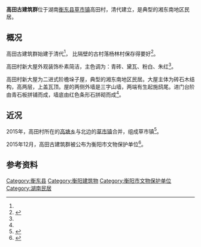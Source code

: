 {{文物保护单位| |级别=衡阳市|省区市=衡阳市|图片=|名称=高田古建筑群|编号=5-0045-3-031|分类=古建筑类|时代=清|所在=[[衡东县|衡东县]][[草市镇_(衡东县)|草市镇]]高田村|登录=2015年12月|Cat=}}'''高田古建筑群'''位于湖南[[衡东县|衡东县]][[草市镇_(衡东县)|草市镇]]高田村，清代建立，是典型的湘东南地区民居。

== 概况 ==
高田古建筑群始建于清代<ref name=":0" />， 比隔壁的古村落杨林村保存得要好<ref name=":1">{{Cite news|url=http://hunan.voc.com.cn/article/201506/201506120913364170.html|title=衡东一千年古村可溯宋追唐：悄然坍塌or重焕生机|last=黄|first=定都|date=2015年6月12日|work=三湘都市报|accessdate=|quote=邻近的高塘乡高田村新大屋，也是一处老建筑群落。屋子外观装饰朴素简洁，以青砖、黛瓦、粉白、朱红为主色调， 比杨林村保存得要好。  　　肖侃说，这是典型的湘东南地区民居，二进式阶檐垛子屋，主体为砖石木结构，高两层，上盖瓦顶。垛子屋两侧外墙是三字山墙，两端有生起施鸱尾，像鸟翘起的尾巴。进门台阶用青石板拼铺，墙底用红色条形石拼砌，可抵御洪水侵袭。}}</ref>。

高田村新大屋外观装饰朴素简洁，主色调为：青砖、黛瓦、粉白、朱红<ref name=":1" />。

高田村新大屋为二进式阶檐垛子屋，典型的湘东南地区民居。大屋主体为砖石木结构，高两层，上盖瓦顶。屋的两侧外墙是三字山墙，两端有生起施鸱尾。进门台阶由青石板拼铺而成，墙底由红色条形石拼砌而成<ref name=":1" />。

== 近况 ==
2015年，高田村所在的[[高塘乡_(衡东县)|高塘乡]]与北边的[[草市镇_(衡东县)|草市镇]]合并，组成草市镇<ref>{{Cite news|url=http://news.changsha.cn/h/409/20151221/381413.html|title=湖南乡镇区划调整最全方案：撤并524个乡镇|last=|first=|date=2015年12月21日|work=长沙晚报|accessdate=}}</ref>。

2015年12月，高田古建筑群被公布为衡阳市文物保护单位<ref name=":0">{{Cite web|url=http://weibo.com/p/1001603924594573623581?pids=Pl_Official_CardMixFeedv6__4&feed_filter=1|title=衡阳市人民政府 关于公布第五批市级文物保护单位的通知|accessdate=2017年1月27日|author=湖南省衡阳市文化广电新闻出版局官方微博|date=2015年12月27日|publisher=|archive-date=2020年4月4日|archive-url=https://web.archive.org/web/20200404194921/https://www.weibo.com/p/1001603924594573623581?pids=Pl_Official_CardMixFeedv6__4&feed_filter=1|dead-url=no}}</ref>。

== 参考资料 ==
{{Reflist|2}}
[[Category:衡东县|Category:衡东县]]
[[Category:衡阳建筑物|Category:衡阳建筑物]]
[[Category:衡阳市文物保护单位|Category:衡阳市文物保护单位]]
[[Category:湖南民居|Category:湖南民居]]